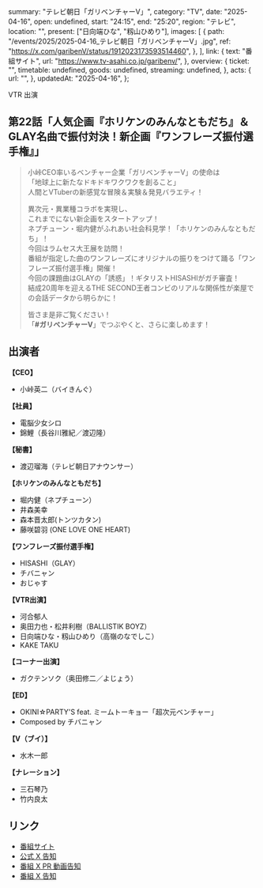   summary: "テレビ朝日「ガリベンチャーV」",
  category: "TV",
  date: "2025-04-16",
  open: undefined,
  start: "24:15",
  end: "25:20",
  region: "テレビ",
  location: "",
  present: ["日向端ひな", "籾山ひめり"],
  images: [
    {
      path: "/events/2025/2025-04-16_テレビ朝日「ガリベンチャーV」.jpg",
      ref: "https://x.com/garibenV/status/1912023173593514460",
    },
  ],
  link: {
    text: "番組サイト",
    url: "https://www.tv-asahi.co.jp/garibenv/",
  },
  overview: {
    ticket: "",
    timetable: undefined,
    goods: undefined,
    streaming: undefined,
  },
  acts: {
    url: "",
  },
  updatedAt: "2025-04-16",
};

VTR 出演

## 第22話「人気企画『ホリケンのみんなともだち』＆GLAY名曲で振付対決！新企画『ワンフレーズ振付選手権』」

> 小峠CEO率いるベンチャー企業「ガリベンチャーV」の使命は<br/>
> 「地球上に新たなドキドキワクワクを創ること」<br/>
> 人間とVTuberの新感覚な冒険＆実験＆発見バラエティ！
>
> 異次元・異業種コラボを実現し、<br/>
> これまでにない新企画をスタートアップ！<br/>
> ネプチューン・堀内健がふれあい社会科見学！「ホリケンのみんなともだち」！<br/>
> 今回はラムセス大王展を訪問！<br/>
> 番組が指定した曲のワンフレーズにオリジナルの振りをつけて踊る「ワンフレーズ振付選手権」開催！<br/>
> 今回の課題曲はGLAYの「誘惑」！ギタリストHISASHIがガチ審査！<br/>
> 結成20周年を迎えるTHE SECOND王者コンビのリアルな関係性が楽屋での会話データから明らかに！
>
> 皆さま是非ご覧ください！<br/>
> 「**#ガリベンチャーV**」でつぶやくと、さらに楽しめます！

## 出演者

**【CEO】**

- 小峠英二（バイきんぐ）

**【社員】**

- 電脳少女シロ
- 錦鯉（長谷川雅紀／渡辺隆）

**【秘書】**

- 渡辺瑠海（テレビ朝日アナウンサー）

**【ホリケンのみんなともだち】**

- 堀内健（ネプチューン）
- 井森美幸
- 森本晋太郎(トンツカタン)
- 藤咲碧羽 (ONE LOVE ONE HEART)

**【ワンフレーズ振付選手権】**

- HISASHI（GLAY）
- チバニャン
- おじゃす

**【VTR出演】**

- 河合郁人
- 奥田力也・松井利樹（BALLISTIK BOYZ）
- 日向端ひな・籾山ひめり（高嶺のなでしこ）
- KAKE TAKU

**【コーナー出演】**

- ガクテンソク（奥田修二／よじょう）

**【ED】**

- OKINI☆PARTY'S feat. ミームトーキョー「超次元ベンチャー」
- Composed by チバニャン

**【V（ブイ）】**

- 水木一郎

**【ナレーション】**

- 三石琴乃
- 竹内良太

## リンク

- [番組サイト](https://www.tv-asahi.co.jp/garibenv/)
- [公式 X 告知](https://x.com/takanenofficial/status/1912340245133348887)
- [番組 X PR 動画告知](https://x.com/garibenV/status/1912068377247367339)
- [番組 X 告知](https://x.com/garibenV/status/1912023173593514460)
